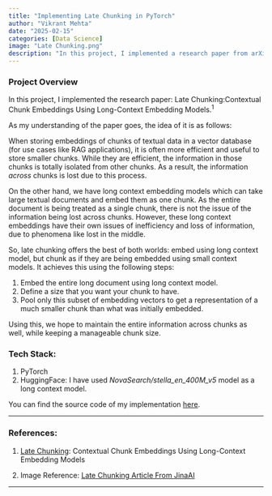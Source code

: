 ```yaml
---
title: "Implementing Late Chunking in PyTorch"
author: "Vikrant Mehta"
date: "2025-02-15"
categories: [Data Science]
image: "Late Chunking.png"
description: "In this project, I implemented a research paper from arXiv using PyTorch."
---
```


### Project Overview

In this project, I implemented the research paper: Late Chunking:Contextual Chunk Embeddings Using Long-Context Embedding Models.<sup>1</sup>

As my understanding of the paper goes, the idea of it is as follows:

When storing embeddings of chunks of textual data in a vector database (for use cases like RAG applications), it is often more efficient and useful to store smaller chunks. While they are efficient, the information in those chunks is totally isolated from other chunks. As a result, the information *across* chunks is lost due to this process. 

On the other hand, we have long context embedding models which can take large textual documents and embed them as one chunk. As the entire document is being treated as a single chunk, there is not the issue of the information being lost across chunks. However, these long context embeddings have their own issues of inefficiency and loss of information, due to phenomena like lost in the middle.

So, late chunking offers the best of both worlds: embed using long context model, but chunk as if they are being embedded using small context models. It achieves this using the following steps:

1. Embed the entire long document using long context model.
2. Define a size that you want your chunk to have. 
3. Pool only this subset of embedding vectors to get a representation of a much smaller chunk than what was initially embedded.

Using this, we hope to maintain the entire information across chunks as well, while keeping a manageable chunk size.

### Tech Stack:

1. PyTorch
2. HuggingFace: I have used *NovaSearch/stella_en_400M_v5* model as a long context model.

You can find the source code of my implementation [here](https://github.com/vikrantmehta123/Research-Papers-Implementations/blob/main/LateChunking/latechunking.py).

---

### References:

1. [Late Chunking](https://arxiv.org/pdf/2409.04701): Contextual Chunk Embeddings Using Long-Context Embedding Models

2. Image Reference: [Late Chunking Article From JinaAI](https://jina.ai/news/late-chunking-in-long-context-embedding-models/)

---